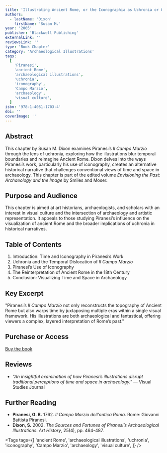```yaml
---
title: 'Illustrating Ancient Rome, or the Iconographia as Uchronia or Other Time Warps in Piranesi’s Il Campo Marzio'
authors:
  - lastName: 'Dixon'
    firstName: 'Susan M.'
year: '2005'
publisher: 'Blackwell Publishing'
externalLink: ''
reviewsLink: ''
type: 'Book Chapter'
category: 'Archaeological Illustrations'
tags:
  [
    'Piranesi',
    'ancient Rome',
    'archaeological illustrations',
    'uchronia',
    'iconography',
    'Campo Marzio',
    'archaeology',
    'visual culture',
  ]
isbn: '978-1-4051-1703-4'
doi: ''
coverImage: ''
---
```


## Abstract

This chapter by Susan M. Dixon examines Piranesi’s _Il Campo Marzio_ through the lens of uchronia, exploring how the illustrations blur temporal boundaries and reimagine Ancient Rome. Dixon delves into the ways Piranesi’s work, particularly his use of iconography, creates an alternative historical narrative that challenges conventional views of time and space in archaeology. This chapter is part of the edited volume _Envisioning the Past: Archaeology and the Image_ by Smiles and Moser.

## Purpose and Audience

This chapter is aimed at art historians, archaeologists, and scholars with an interest in visual culture and the intersection of archaeology and artistic representation. It appeals to those studying Piranesi’s influence on the visualization of ancient Rome and the broader implications of uchronia in historical narratives.

## Table of Contents

1. Introduction: Time and Iconography in Piranesi’s Work
2. Uchronia and the Temporal Dislocation of _Il Campo Marzio_
3. Piranesi’s Use of Iconography
4. The Reinterpretation of Ancient Rome in the 18th Century
5. Conclusion: Visualizing Time and Space in Archaeology

## Key Excerpt

"Piranesi’s _Il Campo Marzio_ not only reconstructs the topography of Ancient Rome but also warps time by juxtaposing multiple eras within a single visual framework. His illustrations are both archaeological and fantastical, offering viewers a complex, layered interpretation of Rome’s past."

## Purchase or Access

[Buy the book](https://www.wiley.com/en-us/Envisioning+the+Past%3A+Archaeology+and+the+Image-p-9781405117034)

## Reviews

- _"An insightful examination of how Piranesi’s illustrations disrupt traditional perceptions of time and space in archaeology."_ — Visual Studies Journal

## Further Reading

- **Piranesi, G. B.** 1762. _Il Campo Marzio dell'antica Roma_. Rome: Giovanni Battista Piranesi.
- **Dixon, S.** 2002. _The Sources and Fortunes of Piranesi’s Archaeological Illustrations_. _Art History_, 25(4), pp. 464-487.

<Tags
  tags={[
    'ancient Rome',
    'archaeological illustrations',
    'uchronia',
    'iconography',
    'Campo Marzio',
    'archaeology',
    'visual culture',
  ]}
/>
